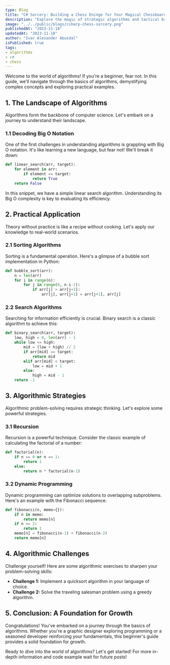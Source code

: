 ```yaml
---
type: Blog
title: "C# Sorcery: Building a Chess Eninge for Your Magical Chessboard!"
description: "Explore the magic of strategic algorithms and tactical brilliance as you craft a robust backend for your interactive chess experience."
image: "../../public/blogs/csharp-chess-sorcery.png"
publishedAt: "2023-11-18"
updatedAt: "2023-11-18"
author: "Ivar Alexander Abusdal"
isPublished: true
tags: 
- algorithms
- c#
- chess
---
```


Welcome to the world of algorithms! If you're a beginner, fear not. In this guide, we'll navigate through the basics of algorithms, demystifying complex concepts and exploring practical examples.

## 1. The Landscape of Algorithms

Algorithms form the backbone of computer science. Let's embark on a journey to understand their landscape.

### 1.1 Decoding Big O Notation

One of the first challenges in understanding algorithms is grappling with Big O notation. It's like learning a new language, but fear not! We'll break it down:

```python
def linear_search(arr, target):
    for element in arr:
        if element == target:
            return True
    return False
```

In this snippet, we have a simple linear search algorithm. Understanding its Big O complexity is key to evaluating its efficiency.

## 2. Practical Application

Theory without practice is like a recipe without cooking. Let's apply our knowledge to real-world scenarios.

### 2.1 Sorting Algorithms
Sorting is a fundamental operation. Here's a glimpse of a bubble sort implementation in Python:

```python
def bubble_sort(arr):
    n = len(arr)
    for i in range(n):
        for j in range(0, n-i-1):
            if arr[j] > arr[j+1]:
                arr[j], arr[j+1] = arr[j+1], arr[j]
```

### 2.2 Search Algorithms

Searching for information efficiently is crucial. Binary search is a classic algorithm to achieve this:

```python
def binary_search(arr, target):
    low, high = 0, len(arr) - 1
    while low <= high:
        mid = (low + high) // 2
        if arr[mid] == target:
            return mid
        elif arr[mid] < target:
            low = mid + 1
        else:
            high = mid - 1
    return -1
```

## 3. Algorithmic Strategies

Algorithmic problem-solving requires strategic thinking. Let's explore some powerful strategies.

### 3.1 Recursion

Recursion is a powerful technique. Consider the classic example of calculating the factorial of a number:

```python
def factorial(n):
    if n == 0 or n == 1:
        return 1
    else:
        return n * factorial(n-1)
```

### 3.2 Dynamic Programming

Dynamic programming can optimize solutions to overlapping subproblems. Here's an example with the Fibonacci sequence:

```python
def fibonacci(n, memo={}):
    if n in memo:
        return memo[n]
    if n <= 2:
        return 1
    memo[n] = fibonacci(n-1) + fibonacci(n-2)
    return memo[n]
```

## 4. Algorithmic Challenges
Challenge yourself! Here are some algorithmic exercises to sharpen your problem-solving skills:

- **Challenge 1:** Implement a quicksort algorithm in your language of choice.
- **Challenge 2:** Solve the traveling salesman problem using a greedy algorithm.

## 5. Conclusion: A Foundation for Growth
Congratulations! You've embarked on a journey through the basics of algorithms. Whether you're a graphic designer exploring programming or a seasoned developer reinforcing your fundamentals, this beginner's guide provides a solid foundation for growth.

Ready to dive into the world of algorithms? Let's get started! For more in-depth information and code example wait for future posts!
